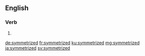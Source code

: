 ==English==

===Verb===
{{head|en|verb form}}

# {{en-past of|symmetrize}}

[[de:symmetrized]]
[[fr:symmetrized]]
[[ku:symmetrized]]
[[mg:symmetrized]]
[[ja:symmetrized]]
[[sv:symmetrized]]